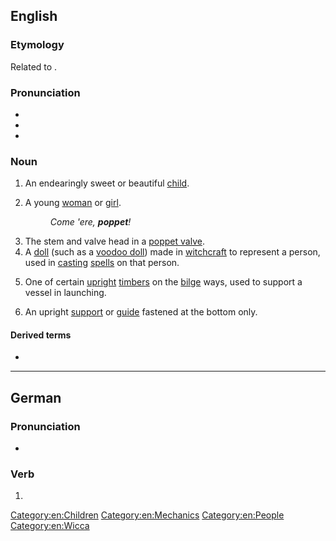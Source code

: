 ==English==

===Etymology===
{{PIE root|en|peh₂w}}
Related to {{m|en|puppet}}.

===Pronunciation===
* {{IPA|/ˈpɒ.pɪt/|lang=en}}
* {{rhymes|ɒpɪt|lang=en}}
* {{hyphenation|pop|pet|lang=en}}

===Noun===
{{en-noun}}

# {{lb|en|informal|term of endearment}} An endearingly sweet or beautiful [[child]].
# {{lb|en|informal|term of endearment}} A young [[woman]] or [[girl]].
#: ''Come 'ere, '''poppet'''!''
# The stem and valve head in a [[poppet valve]].
# A [[doll]] (such as a [[voodoo doll]]) made in [[witchcraft]] to represent a person, used in [[cast]]ing [[spell]]s on that person.
# {{lb|en|nautical}} One of certain [[upright]] [[timber]]s on the [[bilge]] ways, used to support a vessel in launching.
#: {{rfquotek|Totten}}
# {{lb|en|engineering}} An upright [[support]] or [[guide]] fastened at the bottom only.

====Derived terms====
* {{l|en|poppet valve}}

[[Category:en:Children]]
[[Category:en:Mechanics]]
[[Category:en:People]]
[[Category:en:Wicca]]

----

==German==

===Pronunciation===
* {{IPA|/ˈpɔpət/|lang=de}}

===Verb===
{{head|de|verb form}}

# {{de-verb form of|poppen|2|p|k1}}